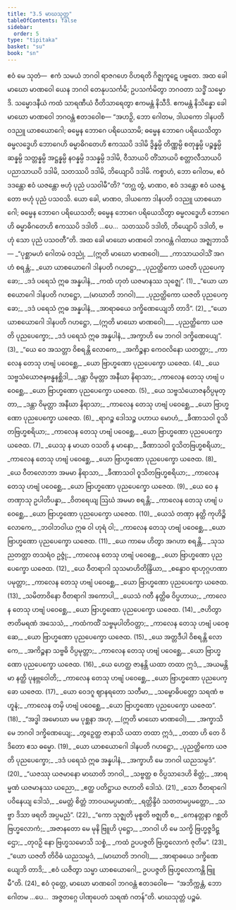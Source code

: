 ```yaml
---
title: "3.5 မာဃသုတ္တ"
tableOfContents: false
sidebar:
  order: 5
type: "tipitaka"
basket: "su"
book: "sn"
---
```



<DynamicBreadcrumb />

<Paragraph number="568" book="sn">
ဧဝံ မေ သုတံ—  ဧကံ သမယံ ဘဂဝါ ရာဇဂဟေ ဝိဟရတိ ဂိဇ္ဈကူဋေ ပဗ္ဗတေ. အထ ခေါ မာဃော မာဏဝေါ ယေန ဘဂဝါ တေနုပသင်္ကမိ; ဥပသင်္ကမိတွာ ဘဂဝတာ သဒ္ဓိံ သမ္မောဒိ. သမ္မောဒနီယံ ကထံ သာရဏီယံ ဝီတိသာရေတွာ ဧကမန္တံ နိသီဒိ. ဧကမန္တံ နိသိန္နော ခေါ မာဃော မာဏဝေါ ဘဂဝန္တံ ဧတဒဝေါစ—
</Paragraph>

<Paragraph number="569" book="sn">
“အဟဉှိ, ဘော ဂေါတမ, ဒါယကော ဒါနပတိ ဝဒညူ ယာစယောဂေါ; ဓမ္မေန ဘောဂေ ပရိယေသာမိ; ဓမ္မေန ဘောဂေ ပရိယေသိတွာ ဓမ္မလဒ္ဓေဟိ ဘောဂေဟိ ဓမ္မာဓိဂတေဟိ ဧကဿပိ ဒဒါမိ ဒွိန္နမ္ပိ တိဏ္ဏမ္ပိ စတုန္နမ္ပိ ပဉ္စန္နမ္ပိ ဆန္နမ္ပိ သတ္တန္နမ္ပိ အဋ္ဌန္နမ္ပိ နဝန္နမ္ပိ ဒသန္နမ္ပိ ဒဒါမိ, ဝီသာယပိ တိံသာယပိ စတ္တာလီသာယပိ ပညာသာယပိ ဒဒါမိ, သတဿပိ ဒဒါမိ, ဘိယျောပိ ဒဒါမိ. ကစ္စာဟံ, ဘော ဂေါတမ, ဧဝံ ဒဒန္တော ဧဝံ ယဇန္တော ဗဟုံ ပုညံ ပသဝါမီ”တိ?
</Paragraph>

<Paragraph number="570" book="sn">
“တဂ္ဃ တွံ, မာဏဝ, ဧဝံ ဒဒန္တော ဧဝံ ယဇန္တော ဗဟုံ ပုညံ ပသဝသိ. ယော ခေါ, မာဏဝ, ဒါယကော ဒါနပတိ ဝဒညူ ယာစယောဂေါ; ဓမ္မေန ဘောဂေ ပရိယေသတိ; ဓမ္မေန ဘောဂေ ပရိယေသိတွာ ဓမ္မလဒ္ဓေဟိ ဘောဂေဟိ ဓမ္မာဓိဂတေဟိ ဧကဿပိ ဒဒါတိ …ပေ…  သတဿပိ ဒဒါတိ, ဘိယျောပိ ဒဒါတိ, ဗဟုံ သော ပုညံ ပသဝတီ”တိ. အထ ခေါ မာဃော မာဏဝေါ ဘဂဝန္တံ ဂါထာယ အဇ္ဈဘာသိ—
</Paragraph>

<Division number="492" book="sn" e="ch" v="18" p="351">

<Paragraph number="571" type="verses" book="sn">
_“ပုစ္ဆာမဟံ ဂေါတမံ ဝဒညုံ, __(ဣတိ မာဃော မာဏဝေါ)___  
_ကာသာယဝါသိံ အဂဟံ စရန္တံ;_  
_ယော ယာစယောဂေါ ဒါနပတိ ဂဟဋ္ဌော,_  
_ပုညတ္ထိကော ယဇတိ ပုညပေက္ခော;_  
_ဒဒံ ပရေသံ ဣဓ အန္နပါနံ,_  
_ကထံ ဟုတံ ယဇမာနဿ သုဇ္ဈေ”. (1)_  

</Paragraph>

</Division>
<Division number="493" book="sn" e="ch" v="18" p="351">

<Paragraph number="572" type="verses" book="sn">
_“ယော ယာစယောဂေါ ဒါနပတိ ဂဟဋ္ဌော, __(မာဃာတိ ဘဂဝါ)___  
_ပုညတ္ထိကော ယဇတိ ပုညပေက္ခော;_  
_ဒဒံ ပရေသံ ဣဓ အန္နပါနံ,_  
_အာရာဓယေ ဒက္ခိဏေယျေဘိ တာဒိ”. (2)_  

</Paragraph>

</Division>
<Division number="494" book="sn" e="ch" v="18" p="352">

<Paragraph number="573" type="verses" book="sn">
_“ယော ယာစယောဂေါ ဒါနပတိ ဂဟဋ္ဌော, __(ဣတိ မာဃော မာဏဝေါ)___  
_ပုညတ္ထိကော ယဇတိ ပုညပေက္ခော;_  
_ဒဒံ ပရေသံ ဣဓ အန္နပါနံ,_  
_အက္ခာဟိ မေ ဘဂဝါ ဒက္ခိဏေယျေ”. (3)_  

</Paragraph>

</Division>
<Division number="495" book="sn" e="ch" v="18" p="352">

<Paragraph number="574" type="verses" book="sn">
_“ယေ ဝေ အသတ္တာ ဝိစရန္တိ လောကေ,_  
_အကိဉ္စနာ ကေဝလိနော ယတတ္တာ;_  
_ကာလေန တေသု ဟဗျံ ပဝေစ္ဆေ,_  
_ယော ဗြာဟ္မဏော ပုညပေက္ခော ယဇေထ. (4)_  

</Paragraph>

</Division>
<Division number="496" book="sn" e="ch" v="18" p="352">

<Paragraph number="575" type="verses" book="sn">
_ယေ သဗ္ဗသံယောဇနဗန္ဓနစ္ဆိဒါ,_  
_ဒန္တာ ဝိမုတ္တာ အနီဃာ နိရာသာ;_  
_ကာလေန တေသု ဟဗျံ ပဝေစ္ဆေ,_  
_ယော ဗြာဟ္မဏော ပုညပေက္ခော ယဇေထ. (5)_  

</Paragraph>

</Division>
<Division number="497" book="sn" e="ch" v="18" p="352">

<Paragraph number="576" type="verses" book="sn">
_ယေ သဗ္ဗသံယောဇနဝိပ္ပမုတ္တာ,_  
_ဒန္တာ ဝိမုတ္တာ အနီဃာ နိရာသာ;_  
_ကာလေန တေသု ဟဗျံ ပဝေစ္ဆေ,_  
_ယော ဗြာဟ္မဏော ပုညပေက္ခော ယဇေထ. (6)_  

</Paragraph>

</Division>
<Division number="498" book="sn" e="ch" v="18" p="352">

<Paragraph number="577" type="verses" book="sn">
_ရာဂဉ္စ ဒေါသဉ္စ ပဟာယ မောဟံ,_  
_ခီဏာသဝါ ဝူသိတဗြဟ္မစရိယာ;_  
_ကာလေန တေသု ဟဗျံ ပဝေစ္ဆေ,_  
_ယော ဗြာဟ္မဏော ပုညပေက္ခော ယဇေထ. (7)_  

</Paragraph>

</Division>
<Division number="499" book="sn" e="ch" v="18" p="352">

<Paragraph number="578" type="verses" book="sn">
_ယေသု န မာယာ ဝသတိ န မာနော,_  
_ခီဏာသဝါ ဝူသိတဗြဟ္မစရိယာ;_  
_ကာလေန တေသု ဟဗျံ ပဝေစ္ဆေ,_  
_ယော ဗြာဟ္မဏော ပုညပေက္ခော ယဇေထ. (8)_  

</Paragraph>

</Division>
<Division number="500" book="sn" e="ch" v="18" p="353">

<Paragraph number="579" type="verses" book="sn">
_ယေ ဝီတလောဘာ အမမာ နိရာသာ,_  
_ခီဏာသဝါ ဝူသိတဗြဟ္မစရိယာ;_  
_ကာလေန တေသု ဟဗျံ ပဝေစ္ဆေ,_  
_ယော ဗြာဟ္မဏော ပုညပေက္ခော ယဇေထ. (9)_  

</Paragraph>

</Division>
<Division number="501" book="sn" e="ch" v="18" p="353">

<Paragraph number="580" type="verses" book="sn">
_ယေ ဝေ န တဏှာသု ဥပါတိပန္နာ,_  
_ဝိတရေယျ ဩဃံ အမမာ စရန္တိ;_  
_ကာလေန တေသု ဟဗျံ ပဝေစ္ဆေ,_  
_ယော ဗြာဟ္မဏော ပုညပေက္ခော ယဇေထ. (10)_  

</Paragraph>

</Division>
<Division number="502" book="sn" e="ch" v="18" p="353">

<Paragraph number="581" type="verses" book="sn">
_ယေသံ တဏှာ နတ္ထိ ကုဟိဉ္စိ လောကေ,_  
_ဘဝါဘဝါယ ဣဓ ဝါ ဟုရံ ဝါ;_  
_ကာလေန တေသု ဟဗျံ ပဝေစ္ဆေ,_  
_ယော ဗြာဟ္မဏော ပုညပေက္ခော ယဇေထ. (11)_  

</Paragraph>

</Division>
<Division number="503" book="sn" e="ch" v="18" p="353">

<Paragraph number="582" type="verses" book="sn">
_ယေ ကာမေ ဟိတွာ အဂဟာ စရန္တိ,_  
_သုသညတတ္တာ တသရံဝ ဥဇ္ဇုံ;_  
_ကာလေန တေသု ဟဗျံ ပဝေစ္ဆေ,_  
_ယော ဗြာဟ္မဏော ပုညပေက္ခော ယဇေထ. (12)_  

</Paragraph>

</Division>
<Division number="504" book="sn" e="ch" v="18" p="353">

<Paragraph number="583" type="verses" book="sn">
_ယေ ဝီတရာဂါ သုသမာဟိတိန္ဒြိယာ,_  
_စန္ဒောဝ ရာဟုဂ္ဂဟဏာ ပမုတ္တာ;_  
_ကာလေန တေသု ဟဗျံ ပဝေစ္ဆေ,_  
_ယော ဗြာဟ္မဏော ပုညပေက္ခော ယဇေထ. (13)_  

</Paragraph>

</Division>
<Division number="505" book="sn" e="ch" v="18" p="353">

<Paragraph number="584" type="verses" book="sn">
_သမိတာဝိနော ဝီတရာဂါ အကောပါ,_  
_ယေသံ ဂတီ နတ္ထိဓ ဝိပ္ပဟာယ;_  
_ကာလေန တေသု ဟဗျံ ပဝေစ္ဆေ,_  
_ယော ဗြာဟ္မဏော ပုညပေက္ခော ယဇေထ. (14)_  

</Paragraph>

</Division>
<Division number="506" book="sn" e="ch" v="18" p="353">

<Paragraph number="585" type="verses" book="sn">
_ဇဟိတွာ ဇာတိမရဏံ အသေသံ,_  
_ကထံကထိံ သဗ္ဗမုပါတိဝတ္တာ;_  
_ကာလေန တေသု ဟဗျံ ပဝေစ္ဆေ,_  
_ယော ဗြာဟ္မဏော ပုညပေက္ခော ယဇေထ. (15)_  

</Paragraph>

</Division>
<Division number="507" book="sn" e="ch" v="18" p="354">

<Paragraph number="586" type="verses" book="sn">
_ယေ အတ္တဒီပါ ဝိစရန္တိ လောကေ,_  
_အကိဉ္စနာ သဗ္ဗဓိ ဝိပ္ပမုတ္တာ;_  
_ကာလေန တေသု ဟဗျံ ပဝေစ္ဆေ,_  
_ယော ဗြာဟ္မဏော ပုညပေက္ခော ယဇေထ. (16)_  

</Paragraph>

</Division>
<Division number="508" book="sn" e="ch" v="18" p="354">

<Paragraph number="587" type="verses" book="sn">
_ယေ ဟေတ္ထ ဇာနန္တိ ယထာ တထာ ဣဒံ,_  
_အယမန္တိမာ နတ္ထိ ပုနဗ္ဘဝေါတိ;_  
_ကာလေန တေသု ဟဗျံ ပဝေစ္ဆေ,_  
_ယော ဗြာဟ္မဏော ပုညပေက္ခော ယဇေထ. (17)_  

</Paragraph>

</Division>
<Division number="509" book="sn" e="ch" v="18" p="354">

<Paragraph number="588" type="verses" book="sn">
_ယော ဝေဒဂူ ဈာနရတော သတီမာ,_  
_သမ္ဗောဓိပတ္တော သရဏံ ဗဟူနံ;_  
_ကာလေန တမှိ ဟဗျံ ပဝေစ္ဆေ,_  
_ယော ဗြာဟ္မဏော ပုညပေက္ခော ယဇေထ”. (18)_  

</Paragraph>

</Division>
<Division number="510" book="sn" e="ch" v="18" p="354">

<Paragraph number="589" type="verses" book="sn">
_“အဒ္ဓါ အမောဃာ မမ ပုစ္ဆနာ အဟု, __(ဣတိ မာဃော မာဏဝေါ)___  
_အက္ခာသိ မေ ဘဂဝါ ဒက္ခိဏေယျေ;_  
_တွဉှေတ္ထ ဇာနာသိ ယထာ တထာ ဣဒံ,_  
_တထာ ဟိ တေ ဝိဒိတော ဧသ ဓမ္မော. (19)_  

</Paragraph>

</Division>
<Division number="511" book="sn" e="ch" v="18" p="354">

<Paragraph number="590" type="verses" book="sn">
_ယော ယာစယောဂေါ ဒါနပတိ ဂဟဋ္ဌော,_  
_ပုညတ္ထိကော ယဇတိ ပုညပေက္ခော;_  
_ဒဒံ ပရေသံ ဣဓ အန္နပါနံ,_  
_အက္ခာဟိ မေ ဘဂဝါ ယညသမ္ပဒံ”. (20)_  

</Paragraph>

</Division>
<Division number="512" book="sn" e="ch" v="18" p="354">

<Paragraph number="591" type="verses" book="sn">
_“ယဇဿု ယဇမာနော မာဃာတိ ဘဂဝါ,_  
_သဗ္ဗတ္ထ စ ဝိပ္ပသာဒေဟိ စိတ္တံ;_  
_အာရမ္မဏံ ယဇမာနဿ ယညော,_  
_ဧတ္ထ ပတိဋ္ဌာယ ဇဟာတိ ဒေါသံ. (21)_  

</Paragraph>

</Division>
<Division number="513" book="sn" e="ch" v="18" p="354">

<Paragraph number="592" type="verses" book="sn">
_သော ဝီတရာဂေါ ပဝိနေယျ ဒေါသံ,_  
_မေတ္တံ စိတ္တံ ဘာဝယမပ္ပမာဏံ;_  
_ရတ္တိန္ဒိဝံ သတတမပ္ပမတ္တော,_  
_သဗ္ဗာ ဒိသာ ဖရတိ အပ္ပမညံ”. (22)_  

</Paragraph>

</Division>
<Division number="514" book="sn" e="ch" v="18" p="355">

<Paragraph number="593" type="verses" book="sn">
_“ကော သုဇ္ဈတိ မုစ္စတိ ဗဇ္ဈတီ စ,_  
_ကေနတ္တနာ ဂစ္ဆတိ ဗြဟ္မလောကံ;_  
_အဇာနတော မေ မုနိ ဗြူဟိ ပုဋ္ဌော,_  
_ဘဂဝါ ဟိ မေ သက္ခိ ဗြဟ္မဇ္ဇဒိဋ္ဌော;_  
_တုဝဉှိ နော ဗြဟ္မသမောသိ သစ္စံ,_  
_ကထံ ဥပပဇ္ဇတိ ဗြဟ္မလောကံ ဇုတိမ”. (23)_  

</Paragraph>

</Division>
<Division number="515" book="sn" e="ch" v="18" p="355">

<Paragraph number="594" type="verses" book="sn">
_“ယော ယဇတိ တိဝိဓံ ယညသမ္ပဒံ, __(မာဃာတိ ဘဂဝါ)___  
_အာရာဓယေ ဒက္ခိဏေယျေဘိ တာဒိ;_  
_ဧဝံ ယဇိတွာ သမ္မာ ယာစယောဂေါ,_  
ဥပပဇ္ဇတိ ဗြဟ္မလောကန္တိ ဗြူမီ”တိ. (24)_  

</Paragraph>

<Paragraph number="595" book="sn">
ဧဝံ ဝုတ္တေ, မာဃော မာဏဝေါ ဘဂဝန္တံ ဧတဒဝေါစ—  “အဘိက္ကန္တံ, ဘော ဂေါတမ …ပေ…  အဇ္ဇတဂ္ဂေ ပါဏုပေတံ သရဏံ ဂတန်”တိ.

</Paragraph>
</Division>

<Paragraph number="596" type="center" book="sn">
မာဃသုတ္တံ ပဉ္စမံ.
</Paragraph>